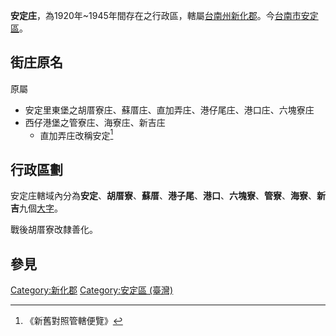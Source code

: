 {{noteTA
|1=zh-hans:庄; zh-hant:庄;
}}
'''安定庄'''，為1920年~1945年間存在之行政區，轄屬[[臺南州|台南州]][[新化郡|新化郡]]。今[[臺南市|台南市]][[安定區_(台灣)|安定區]]。

==街庄原名==
原屬
*安定里東堡之胡厝寮庄、蘇厝庄、直加弄庄、港仔尾庄、港口庄、六塊寮庄
*西仔港堡之管寮庄、海寮庄、新吉庄
**直加弄庄改稱安定<ref>《新舊對照管轄便覽》</ref>

==行政區劃==
安定庄轄域內分為'''安定'''、'''胡厝寮'''、'''蘇厝'''、'''港子尾'''、'''港口'''、'''六塊寮'''、'''管寮'''、'''海寮'''、'''新吉'''九個[[大字_(行政區劃)|大字]]。

戰後胡厝寮改隸善化。

== 參見 ==
{{reflist}}

{{台南州}}
[[Category:新化郡|Category:新化郡]]
[[Category:安定區_(臺灣)|Category:安定區 (臺灣)]]